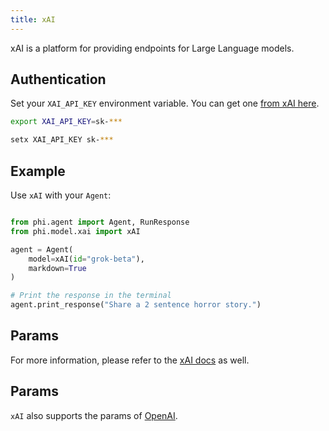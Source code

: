 ```yaml
---
title: xAI
---
```


xAI is a platform for providing endpoints for Large Language models.

## Authentication

Set your `XAI_API_KEY` environment variable. You can get one [from xAI here](https://console.x.ai/).

<CodeGroup>

```bash Mac
export XAI_API_KEY=sk-***
```

```bash Windows
setx XAI_API_KEY sk-***
```

</CodeGroup>

## Example

Use `xAI` with your `Agent`:

<CodeGroup>

```python agent.py

from phi.agent import Agent, RunResponse
from phi.model.xai import xAI

agent = Agent(
    model=xAI(id="grok-beta"),
    markdown=True
)

# Print the response in the terminal
agent.print_response("Share a 2 sentence horror story.")

```

</CodeGroup>

## Params

For more information, please refer to the [xAI docs](https://docs.x.ai/docs) as well.

## Params

<Snippet file="model-xai-params.mdx" />

`xAI` also supports the params of [OpenAI](/models/openai).
